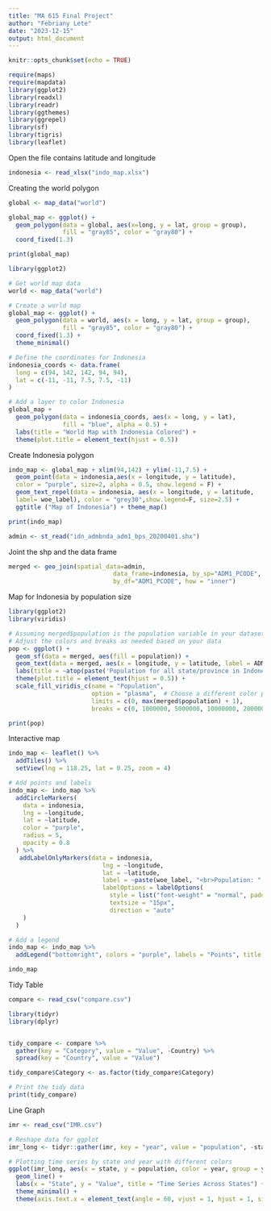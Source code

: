 ```yaml
---
title: "MA 615 Final Project"
author: "Febriany Lete"
date: "2023-12-15"
output: html_document
---
```


```r
knitr::opts_chunk$set(echo = TRUE)
```

```r
require(maps)  
require(mapdata)
library(ggplot2) 
library(readxl) 
library(readr)
library(ggthemes)
library(ggrepel)
library(sf)
library(tigris)
library(leaflet)
```

Open the file contains latitude and longitude
```r
indonesia <- read_xlsx("indo_map.xlsx")
```

Creating the world polygon
```r
global <- map_data("world")

global_map <- ggplot() + 
  geom_polygon(data = global, aes(x=long, y = lat, group = group), 
               fill = "gray85", color = "gray80") + 
  coord_fixed(1.3) 

print(global_map)
```
```r
library(ggplot2)

# Get world map data
world <- map_data("world")

# Create a world map
global_map <- ggplot() + 
  geom_polygon(data = world, aes(x = long, y = lat, group = group), 
               fill = "gray85", color = "gray80") + 
  coord_fixed(1.3) +
  theme_minimal()

# Define the coordinates for Indonesia
indonesia_coords <- data.frame(
  long = c(94, 142, 142, 94, 94),
  lat = c(-11, -11, 7.5, 7.5, -11)
)

# Add a layer to color Indonesia
global_map + 
  geom_polygon(data = indonesia_coords, aes(x = long, y = lat), 
               fill = "blue", alpha = 0.5) +
  labs(title = "World Map with Indonesia Colored") +
  theme(plot.title = element_text(hjust = 0.5))

```


Create Indonesia polygon
```r
indo_map <- global_map + xlim(94,142) + ylim(-11,7.5) +
  geom_point(data = indonesia,aes(x = longitude, y = latitude), 
  color = "purple", size=2, alpha = 0.5, show.legend = F) +
  geom_text_repel(data = indonesia, aes(x = longitude, y = latitude, 
  label= woe_label), color = "grey30",show.legend=F, size=2.5) + 
  ggtitle ("Map of Indonesia") + theme_map()

print(indo_map)
```
```r
admin <- st_read("idn_admbnda_adm1_bps_20200401.shx")
```
Joint the shp and the data frame
```r
merged <- geo_join(spatial_data=admin, 
                             data_frame=indonesia, by_sp="ADM1_PCODE", 
                             by_df="ADM1_PCODE", how = "inner")
```

Map for Indonesia by population size
```r
library(ggplot2)
library(viridis)

# Assuming merged$population is the population variable in your dataset
# Adjust the colors and breaks as needed based on your data
pop <- ggplot() +
  geom_sf(data = merged, aes(fill = population)) +
  geom_text(data = merged, aes(x = longitude, y = latitude, label = ADM1_EN), size = 1.5) +
  labs(title = ~atop(paste('Population for all state/province in Indonesia', italic(" from Population Census 2020")))) +
  theme(plot.title = element_text(hjust = 0.5)) +
  scale_fill_viridis_c(name = "Population", 
                       option = "plasma",  # Choose a different color palette
                       limits = c(0, max(merged$population) + 1),
                       breaks = c(0, 1000000, 5000000, 10000000, 20000000, 30000000, 40000000, max(merged$population) + 1))

print(pop)

```
Interactive map

```r

indo_map <- leaflet() %>%
  addTiles() %>%
  setView(lng = 118.25, lat = 0.25, zoom = 4) 

# Add points and labels
indo_map <- indo_map %>%
  addCircleMarkers(
    data = indonesia,
    lng = ~longitude,
    lat = ~latitude,
    color = "purple",
    radius = 5,
    opacity = 0.8
  ) %>%
   addLabelOnlyMarkers(data = indonesia,
                          lng = ~longitude,
                          lat = ~latitude,
                          label = ~paste(woe_label, "<br>Population: ", population),
                          labelOptions = labelOptions(
                            style = list("font-weight" = "normal", padding = "3px 8px"),
                            textsize = "15px",
                            direction = "auto"
    )
  )

# Add a legend
indo_map <- indo_map %>%
  addLegend("bottomright", colors = "purple", labels = "Points", title = NULL)

indo_map

```

Tidy Table
```r
compare <- read_csv("compare.csv")

library(tidyr)
library(dplyr)


tidy_compare <- compare %>%
  gather(key = "Category", value = "Value", -Country) %>%
  spread(key = "Country", value = "Value")

tidy_compare$Category <- as.factor(tidy_compare$Category)

# Print the tidy data
print(tidy_compare)


```

Line Graph
```r
imr <- read_csv("IMR.csv")

# Reshape data for ggplot
imr_long <- tidyr::gather(imr, key = "year", value = "population", -state)

# Plotting time series by state and year with different colors
ggplot(imr_long, aes(x = state, y = population, color = year, group = year)) +
  geom_line() +
  labs(x = "State", y = "Value", title = "Time Series Across States") +
  theme_minimal() +
  theme(axis.text.x = element_text(angle = 60, vjust = 1, hjust = 1, size = 8))

```

